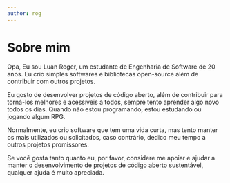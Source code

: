 ```yaml
---
author: rog
---
```

# Sobre mim
Opa, Eu sou Luan Roger, um estudante de Engenharia de Software de 20 anos. Eu crio simples softwares e bibliotecas open-source além de contribuir com outros projetos.

Eu gosto de desenvolver projetos de código aberto, além de contribuir para torná-los melhores e acessíveis a todos, sempre tento aprender algo novo todos os dias. Quando não estou programando, estou estudando ou jogando algum RPG.

Normalmente, eu crio software que tem uma vida curta, mas tento manter os mais utilizados ou solicitados, caso contrário, dedico meu tempo a outros projetos promissores.

Se você gosta tanto quanto eu, por favor, considere me apoiar e ajudar a manter o desenvolvimento de projetos de código aberto sustentável, qualquer ajuda é muito apreciada.